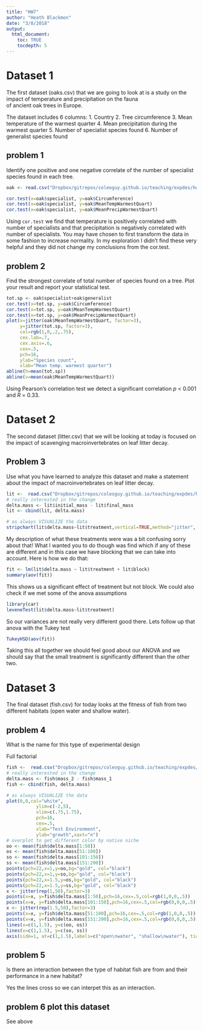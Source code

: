 ```yaml
---
title: "HW7"
author: "Heath Blackmon"
date: "3/8/2018"
output: 
  html_document:
    toc: TRUE
    tocdepth: 5
---
```

# Dataset 1

The	first	dataset (oaks.csv) that	we	are	going	to	look	at	is	a	study	on	the	impact	of	temperature	and	precipitation	on	the	fauna	
of	ancient	oak	trees	in	Europe.		

The	dataset	includes	6	columns:
1. Country
2. Tree	circumference
3. Mean	temperature	of	the	warmest	quarter	
4. Mean	precipitation	during	the	warmest	quarter
5. Number	of	specialist	species	found
6. Number	of	generalist	species	found

## problem 1
Identify	one	positive	and	one	negative	correlate	of	the	number	of	specialist	species	found	in	each	tree.
```r
oak <- read.csv("Dropbox/gitrepos/coleoguy.github.io/teaching/expdes/hw-labs/data/oaks.csv")

cor.test(x=oak$specialist, y=oak$Circumference)
cor.test(x=oak$specialist, y=oak$MeanTempWarmestQuart)
cor.test(x=oak$specialist, y=oak$MeanPrecipWarmestQuart)

```

Using `cor.test` we find that temperature is positively correlated with number of specialists and that precipitation is negatively correlated with number of specialists.  You may have chosen to first transform the data in some fashion to increase normality.  In my exploration I didn't find these very helpful and they did not change my conclusions from the cor.test.

## problem 2
Find	the	strongest	correlate of	total	number	of	species	found	on	a	tree.		Plot	your	result	and	report	your	statistical	test.

```r
tot.sp <- oak$specialist+oak$generalist
cor.test(x=tot.sp, y=oak$Circumference)
cor.test(x=tot.sp, y=oak$MeanTempWarmestQuart)
cor.test(x=tot.sp, y=oak$MeanPrecipWarmestQuart)
plot(x=jitter(oak$MeanTempWarmestQuart, factor=3),
     y=jitter(tot.sp, factor=3), 
     col=rgb(1,0,.2,.75),
     cex.lab=.7,
     cex.axis=.6,
     cex=.5,
     pch=16,
     ylab="Species count",
     xlab="Mean temp. warmest quarter")
abline(h=mean(tot.sp))
abline(v=mean(oak$MeanTempWarmestQuart))
```

Using Pearson's correlation test we detect a significant correlation *p* < 0.001 and *R* = 0.33.

# Dataset 2

The	second	dataset (litter.csv) that	we	will	be	looking at	today	is	focused	on	the	impact	of	scavenging	macroinvertebrates on leaf	litter	decay.

## Problem 3
Use	what	you	have learned to analyze	this	dataset	and	make a statement about	the	impact of macroinvertebrates on leaf litter	decay.
```r
lit <-  read.csv("Dropbox/gitrepos/coleoguy.github.io/teaching/expdes/hw-labs/data/litter.csv")
# really interested in the change
delta.mass <- lit$initial_mass - lit$final_mass
lit <- cbind(lit, delta.mass)

# as always VISUALIZE the data
stripchart(lit$delta.mass~lit$treatment,vertical=TRUE,method="jitter", pch=16, cex=.5,xlab="invertebrates excluded", ylab="mass loss")
```

My description of what these treatments were was a bit confusing sorry about that!  What I wanted you to do though was find which if any of these are different and in this case we have blocking that we can take into account. Here is how we do that:

```r
fit <- lm(lit$delta.mass ~ lit$treatment + lit$block)
summary(aov(fit))
```
This shows us a significant effect of treatment but not block.  We could also check if we met some of the anova assumptions
```r
library(car)
leveneTest(lit$delta.mass~lit$treatment)
```
So our variances are not really very different good there. Lets follow up that anova with the Tukey test
```r
TukeyHSD(aov(fit))
```

Taking this all together we should feel good about our ANOVA and we should say that the small treatment is significantly different than the other two.

# Dataset 3

The	final	dataset	(fish.csv)	for	today	looks	at	the	fitness	of	fish	from	two	different	habitats	(open	water	and	shallow	water).

## problem 4
What	is	the	name for	this	type	of	experimental	design

Full factorial

```r
fish <-  read.csv("Dropbox/gitrepos/coleoguy.github.io/teaching/expdes/hw-labs/data/fish.csv")
# really interested in the change
delta.mass <- fish$mass_2 - fish$mass_1
fish <- cbind(fish, delta.mass)

# as always VISUALIZE the data
plot(0,0,col="white",
           ylim=c(-2,5),
           xlim=c(.75,1.75),
           pch=16, 
           cex=.5,
           xlab="Test Environment", 
           ylab="growth",xaxt="n")
# overplot to get different color by native niche
oo <- mean(fish$delta.mass[1:50])
os <- mean(fish$delta.mass[51:100])
so <- mean(fish$delta.mass[101:150])
ss <- mean(fish$delta.mass[151:200])
points(pch=22,x=1,y=oo,bg="gold", col="black")
points(pch=22,x=1,y=so,bg="gold", col="black")
points(pch=22,x=1.5,y=os,bg="gold", col="black")
points(pch=22,x=1.5,y=ss,bg="gold", col="black")
x <- jitter(rep(1,50),factor=3)
points(x=x, y=fish$delta.mass[1:50],pch=16,cex=.5,col=rgb(1,0,0,.5))
points(x=x, y=fish$delta.mass[101:150],pch=16,cex=.5,col=rgb(0,0,0,.5))
x <- jitter(rep(1.5,50),factor=3)
points(x=x, y=fish$delta.mass[51:100],pch=16,cex=.5,col=rgb(1,0,0,.5))
points(x=x, y=fish$delta.mass[151:200],pch=16,cex=.5,col=rgb(0,0,0,.5))
lines(x=c(1,1.5), y=c(oo, os))
lines(x=c(1,1.5), y=c(so, ss))
axis(side=1, at=c(1,1.5),labels=c("open\nwater", "shallow\nwater"), tick = F)
```

## problem 5
Is	there	an	interaction	between	the	type	of	habitat	fish	are	from	and	their	performance in	a	new	habitat?

Yes the lines cross so we can interpet this as an interaction.

## problem 6	plot	this	dataset

See above

